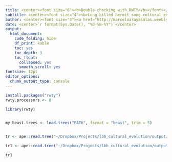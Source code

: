 ```yaml
---
title: <center><font size="6"><b>Double-checking with RWTY</b></font></center>
subtitle: <center><font size="4"><b>Long-billed hermit song cultural evolution</b></font></center>
author: <center><font size="4"><a href="http://marceloarayasalas.weebly.com/">Marcelo Araya-Salas, PhD</a></font></center>
date: <center>`r format(Sys.Date(), "%d-%m-%Y")`</center>
output:
  html_document:
    code_folding: hide
    df_print: kable
    toc: yes
    toc_depth: 3
    toc_float:
      collapsed: yes
      smooth_scroll: yes
fontsize: 12pt 
editor_options: 
  chunk_output_type: console
---
```

```r


install.packages("rwty")
rwty.processors <- 8

library(rwty)


my.beast.trees <- load.trees("PATH", format = "beast", trim = 5)


tr <- ape::read.tree("~/Dropbox/Projects/lbh_cultural_evolution/output/revbayes/BR1_all.equal_new_all_global_523907.trees")

tr1 <- ape::read.tree("~/Dropbox/Projects/lbh_cultural_evolution/output/revbayes/BR1_all.equal_new_all_global_523907_run_1.trees")

tr1

```

